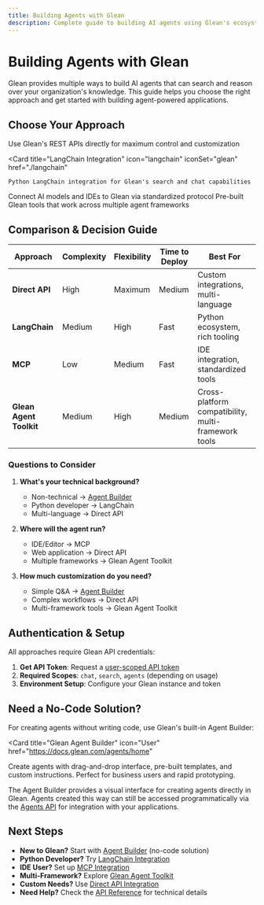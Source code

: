 ```yaml
---
title: Building Agents with Glean
description: Complete guide to building AI agents using Glean's ecosystem of tools and libraries
---
```



# Building Agents with Glean

Glean provides multiple ways to build AI agents that can search and reason over your organization's knowledge. This guide helps you choose the right approach and get started with building agent-powered applications.

## Choose Your Approach

<CardGroup cols={2}>
  <Card
    title="Direct API Integration"
    icon="Cloud"
    href="/guides/agents/direct-api"
  >
    Use Glean's REST APIs directly for maximum control and customization
  </Card>

  <Card
    title="LangChain Integration"
    icon="langchain"
    iconSet="glean"
    href="./langchain"
  >
    Python LangChain integration for Glean's search and chat capabilities
  </Card>

  <Card title="MCP Integration" icon="mcp" iconSet="glean" href="../mcp">
    Connect AI models and IDEs to Glean via standardized protocol
  </Card>

  <Card title="Glean Agent Toolkit" icon="User" href="/guides/agents/toolkit">
    Pre-built Glean tools that work across multiple agent frameworks
  </Card>
</CardGroup>

## Comparison & Decision Guide

| Approach                | Complexity | Flexibility | Time to Deploy | Best For                                            |
| ----------------------- | ---------- | ----------- | -------------- | --------------------------------------------------- |
| **Direct API**          | High       | Maximum     | Medium         | Custom integrations, multi-language                 |
| **LangChain**           | Medium     | High        | Fast           | Python ecosystem, rich tooling                      |
| **MCP**                 | Low        | Medium      | Fast           | IDE integration, standardized tools                 |
| **Glean Agent Toolkit** | Medium     | High        | Medium         | Cross-platform compatibility, multi-framework tools |

### Questions to Consider

1. **What's your technical background?**
   - Non-technical → [Agent Builder](https://docs.glean.com/agents/home)
   - Python developer → LangChain
   - Multi-language → Direct API

2. **Where will the agent run?**
   - IDE/Editor → MCP
   - Web application → Direct API
   - Multiple frameworks → Glean Agent Toolkit

3. **How much customization do you need?**
   - Simple Q&A → [Agent Builder](https://docs.glean.com/agents/home)
   - Complex workflows → Direct API
   - Multi-framework tools → Glean Agent Toolkit

## Authentication & Setup

All approaches require Glean API credentials:

1. **Get API Token**: Request a [user-scoped API token](/api-info/client/authentication/glean-issued#available-scopes)
2. **Required Scopes**: `chat`, `search`, `agents` (depending on usage)
3. **Environment Setup**: Configure your Glean instance and token

## Need a No-Code Solution?

For creating agents without writing code, use Glean's built-in Agent Builder:

<Card
  title="Glean Agent Builder"
  icon="User"
  href="https://docs.glean.com/agents/home"
>
  Create agents with drag-and-drop interface, pre-built templates, and custom
  instructions. Perfect for business users and rapid prototyping.
</Card>

The Agent Builder provides a visual interface for creating agents directly in Glean. Agents created this way can still be accessed programmatically via the [Agents API](/api/client-api/agents/overview) for integration with your applications.

## Next Steps

- **New to Glean?** Start with [Agent Builder](https://docs.glean.com/agents/home) (no-code solution)
- **Python Developer?** Try [LangChain Integration](./langchain)
- **IDE User?** Set up [MCP Integration](../mcp)
- **Multi-Framework?** Explore [Glean Agent Toolkit](/guides/agents/toolkit)
- **Custom Needs?** Use [Direct API Integration](/guides/agents/direct-api)
- **Need Help?** Check the [API Reference](/api/client-api/agents/overview) for technical details
